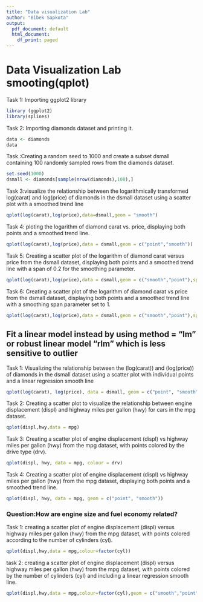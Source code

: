 ```yaml
---
title: "Data visualization Lab"
author: "Bibek Sapkota"
output:
  pdf_document: default
  html_document:
    df_print: paged
---
```


# Data Visualization Lab smooting(qplot)

Task 1: Importing ggplot2 library
```r
library (ggplot2)
library(splines)
```


Task 2: Importing diamonds dataset and printing it.
```r
data <- diamonds
data
```

Task :Creating a random seed to 1000 and create a subset dsmall containing 100 randomly sampled rows from the diamonds dataset.
```r
set.seed(1000)
dsmall <- diamonds[sample(nrow(diamonds),100),]
```



Task 3:visualize the relationship between the logarithmically transformed log(carat) and log(price) of diamonds in the dsmall dataset using a scatter plot with a smoothed trend line
```r
qplot(log(carat),log(price),data=dsmall,geom = "smooth")
```
Task 4: ploting the logarithm of diamond carat vs. price, displaying both points and a smoothed trend line.
```r
qplot(log(carat),log(price),data = dsmall,geom = c("point","smooth"))
```
Task 5: Creating a scatter plot of the logarithm of diamond carat versus price from the dsmall dataset, displaying both points and a smoothed trend line with a span of 0.2 for the smoothing parameter. 
```r
qplot(log(carat),log(price),data = dsmall,geom = c("smooth","point"),span=0.2)
```
Task 6: Creating a scatter plot of the logarithm of diamond carat vs price from the dsmall dataset, displaying both points and a smoothed trend line with a smoothing span parameter set to 1.
```r
qplot(log(carat),log(price),data = dsmall,geom = c("smooth","point"),span=1)
```

## Fit a linear model instead by using method = “lm” or robust linear model “rlm” which is less sensitive to outlier

Task 1: Visualizing the relationship between the (log(carat)) and (log(price)) of diamonds in the dsmall dataset using a scatter plot with individual points and a linear regression smooth line
```r
qplot(log(carat), log(price), data = dsmall, geom = c("point", "smooth"), method = "lm")
```
Task 2: Creating a scatter plot to visualize the relationship between engine displacement (displ) and highway miles per gallon (hwy) for cars in the mpg dataset.
```r
qplot(displ,hwy,data = mpg)
```

Task 3: Creating a scatter plot of engine displacement (displ) vs highway miles per gallon (hwy) from the mpg dataset, with points colored by the drive type (drv).
```r
qplot(displ, hwy, data = mpg, colour = drv)
```

Task 4: Creating a scatter plot of engine displacement (displ) vs highway miles per gallon (hwy) from the mpg dataset, displaying both points and a smoothed trend line.
```r
qplot(displ, hwy, data = mpg, geom = c("point", "smooth"))
```
### Question:How are engine size and fuel economy related?

Task 1: creating a scatter plot of engine displacement (displ) versus highway miles per gallon (hwy) from the mpg dataset, with points colored according to the number of cylinders (cyl).
```r
qplot(displ,hwy,data = mpg,colour=factor(cyl))
```
task 2: creating a scatter plot of engine displacement (displ) versus highway miles per gallon (hwy) from the mpg dataset, with points colored by the number of cylinders (cyl) and including a linear regression smooth line.
```r
qplot(displ,hwy,data = mpg,colour=factor(cyl),geom = c("smooth","point"),method="lm")
```


